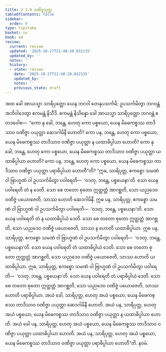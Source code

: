 ```yaml
---
title: 2.3.9 ဝဏိဇ္ဇသုတ္တ
tableOfContents: false
sidebar:
  order: 9
type: tipitaka
basket: su
book: a4
review:
  current: review
  updated: '2025-10-27T21:48:20.832135'
  updated_by: ''
  notes: ''
  history:
  - state: review
    date: '2025-10-27T21:48:20.832135'
    updated_by: ''
    notes: ''
    previous_state: draft
---
```



<ReviewStatus review={frontmatter.review} showDetails={true} />

<HypothesisAnnotation frontmatter={frontmatter} />

<DynamicBreadcrumb />

<Division number="79" book="a4" e="ch" v="15" p="393">

<Paragraph number="556" book="a4">
အထ ခေါ အာယသ္မာ သာရိပုတ္တော ယေန ဘဂဝါ တေနုပသင်္ကမိ; ဥပသင်္ကမိတွာ ဘဂဝန္တံ အဘိဝါဒေတွာ ဧကမန္တံ နိသီဒိ. ဧကမန္တံ နိသိန္နော ခေါ အာယသ္မာ သာရိပုတ္တော ဘဂဝန္တံ ဧတဒဝေါစ—  “ကော နု ခေါ, ဘန္တေ, ဟေတု ကော ပစ္စယော, ယေန မိဓေကစ္စဿ တာဒိသာဝ ဝဏိဇ္ဇာ ပယုတ္တာ ဆေဒဂါမိနီ ဟောတိ? ကော ပန, ဘန္တေ, ဟေတု ကော ပစ္စယော, ယေန မိဓေကစ္စဿ တာဒိသာဝ ဝဏိဇ္ဇာ ပယုတ္တာ န ယထာဓိပ္ပါယာ ဟောတိ? ကော နု ခေါ, ဘန္တေ, ဟေတု ကော ပစ္စယော, ယေန မိဓေကစ္စဿ တာဒိသာဝ ဝဏိဇ္ဇာ ပယုတ္တာ ယထာဓိပ္ပါယာ ဟောတိ? ကော ပန, ဘန္တေ, ဟေတု ကော ပစ္စယော, ယေန မိဓေကစ္စဿ တာဒိသာဝ ဝဏိဇ္ဇာ ပယုတ္တာ ပရာဓိပ္ပါယာ ဟောတီ”တိ?
</Paragraph>

<Paragraph number="557" book="a4">
“ဣဓ, သာရိပုတ္တ, ဧကစ္စော သမဏံ ဝါ ဗြာဟ္မဏံ ဝါ ဥပသင်္ကမိတွာ ပဝါရေတိ—  ‘ဝဒတု, ဘန္တေ, ပစ္စယေနာ’တိ. သော ယေန ပဝါရေတိ တံ န ဒေတိ. သော စေ တတော စုတော ဣတ္ထတ္တံ အာဂစ္ဆတိ, သော ယညဒေဝ ဝဏိဇ္ဇံ ပယောဇေတိ, သာဿ ဟောတိ ဆေဒဂါမိနီ.
</Paragraph>

<Paragraph number="558" book="a4">
ဣဓ ပန, သာရိပုတ္တ, ဧကစ္စော သမဏံ ဝါ ဗြာဟ္မဏံ ဝါ ဥပသင်္ကမိတွာ ပဝါရေတိ—  ‘ဝဒတု, ဘန္တေ, ပစ္စယေနာ’တိ. သော ယေန ပဝါရေတိ တံ န ယထာဓိပ္ပါယံ ဒေတိ. သော စေ တတော စုတော ဣတ္ထတ္တံ အာဂစ္ဆတိ, သော ယညဒေဝ ဝဏိဇ္ဇံ ပယောဇေတိ, သာဿ န ဟောတိ ယထာဓိပ္ပါယာ.
</Paragraph>

<Paragraph number="559" book="a4">
ဣဓ ပန, သာရိပုတ္တ, ဧကစ္စော သမဏံ ဝါ ဗြာဟ္မဏံ ဝါ ဥပသင်္ကမိတွာ ပဝါရေတိ—  ‘ဝဒတု, ဘန္တေ, ပစ္စယေနာ’တိ. သော ယေန ပဝါရေတိ တံ ယထာဓိပ္ပါယံ ဒေတိ. သော စေ တတော စုတော ဣတ္ထတ္တံ အာဂစ္ဆတိ, သော ယညဒေဝ ဝဏိဇ္ဇံ ပယောဇေတိ, သာဿ ဟောတိ ယထာဓိပ္ပါယာ.
</Paragraph>

<Paragraph number="560" book="a4">
ဣဓ, သာရိပုတ္တ, ဧကစ္စော သမဏံ ဝါ ဗြာဟ္မဏံ ဝါ ဥပသင်္ကမိတွာ ပဝါရေတိ—  ‘ဝဒတု, ဘန္တေ, ပစ္စယေနာ’တိ. သော ယေန ပဝါရေတိ တံ ပရာဓိပ္ပါယံ ဒေတိ. သော စေ တတော စုတော ဣတ္ထတ္တံ အာဂစ္ဆတိ, သော ယညဒေဝ ဝဏိဇ္ဇံ ပယောဇေတိ, သာဿ ဟောတိ ပရာဓိပ္ပါယာ.
</Paragraph>

<Paragraph number="561" book="a4">
အယံ ခေါ, သာရိပုတ္တ, ဟေတု အယံ ပစ္စယော, ယေန မိဓေကစ္စဿ တာဒိသာဝ ဝဏိဇ္ဇာ ပယုတ္တာ ဆေဒဂါမိနီ ဟောတိ. အယံ ပန, သာရိပုတ္တ, ဟေတု အယံ ပစ္စယော, ယေန မိဓေကစ္စဿ တာဒိသာဝ ဝဏိဇ္ဇာ ပယုတ္တာ န ယထာဓိပ္ပါယာ ဟောတိ. အယံ ခေါ ပန, သာရိပုတ္တ, ဟေတု အယံ ပစ္စယော, ယေန မိဓေကစ္စဿ တာဒိသာဝ ဝဏိဇ္ဇာ ပယုတ္တာ ယထာဓိပ္ပါယာ ဟောတိ. အယံ ပန, သာရိပုတ္တ, ဟေတု အယံ ပစ္စယော, ယေန မိဓေကစ္စဿ တာဒိသာဝ ဝဏိဇ္ဇာ ပယုတ္တာ ပရာဓိပ္ပါယာ ဟောတီ”တိ.

</Paragraph>
</Division>

<Paragraph number="562" type="center" book="a4">
နဝမံ.
</Paragraph>